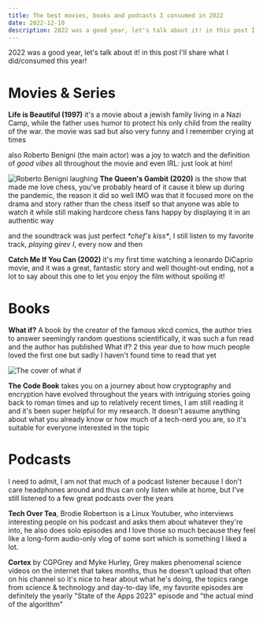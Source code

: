 ```yaml
---
title: The best movies, books and podcasts I consumed in 2022
date: 2022-12-10
description: 2022 was a good year, let's talk about it! in this post I'll share what I did/consumed this year!
---
```


2022 was a good year, let's talk about it! in this post I'll share what I did/consumed this year!

# Movies & Series

**Life is Beautiful (1997)** it's a movie about a jewish family living in a Nazi Camp, while the father uses humor to protect his only child from the reality of the war. the movie was sad but also very funny and I remember crying at times

also Roberto Benigni (the main actor) was a joy to watch and the definition of _good vibes_ all throughout the movie and even IRL: just look at him!

<Img
  src="/benigni-1.webp"
  alt="Roberto Benigni laughing"
  caption="Roberto during his oscar acceptance speech"
/>
**The Queen's Gambit (2020)** is the show that made me love chess, you've probably
heard of it cause it blew up during the pandemic, the reason it did so well IMO was
that it focused more on the drama and story rather than the chess itself so that
anyone was able to watch it while still making hardcore chess fans happy by displaying
it in an authentic way

and the soundtrack was just perfect _\*chef's kiss\*_, I still listen to my favorite track, _playing girev I_, every now and then

**Catch Me If You Can (2002)** it's my first time watching a leonardo DiCaprio movie, and it was a great, fantastic story and well thought-out ending, not a lot to say about this one to let you enjoy the film without spoiling it!

# Books

**What if?** A book by the creator of the famous xkcd comics, the author tries to answer seemingly random questions scientifically, it was such a fun read and the author has published What if? 2 this year due to how much people loved the first one but sadly I haven't found time to read that yet

<Img src="/whatif.webp" alt="The cover of what if" />

**The Code Book** takes you on a journey about how cryptography and encryption have evolved throughout the years with intriguing stories going back to roman times and up to relatively recent times, I am still reading it and it's been super helpful for my research. It doesn't assume anything about what you already know or how much of a tech-nerd you are, so it's suitable for everyone interested in the topic

# Podcasts

I need to admit, I am not that much of a podcast listener because I don't care headphones around and thus can only listen while at home, but I've still listened to a few great podcasts over the years

**Tech Over Tea**, Brodie Robertson is a Linux Youtuber, who interviews interesting people on his podcast and asks them about whatever they're into, he also does solo episodes and I love those so much because they feel like a long-form audio-only vlog of some sort which is something I liked a lot.

**Cortex** by CGPGrey and Myke Hurley, Grey makes phenomenal science videos on the internet that takes months, thus he doesn't upload that often on his channel so it's nice to hear about what he's doing, the topics range from science & technology and day-to-day life, my favorite episodes are definitely the yearly "State of the Apps 2023" episode and "the actual mind of the algorithm"
